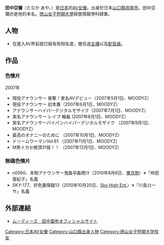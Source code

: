 {{AV女優|
|モデル名=田中 亜弥
|ふりがな=たなか あや
|画像ファイル=
|別名=仲田亜紀子、川島ローサ
|愛称=
|生年=1979
|生月=7
|生日=30
|出身地={{JPN}}・[[山口縣|山口縣]][[周南市|周南市]]
|血液型=A型<br/>O型
|時点=
|身長=153
|体重=
|バスト=81
|ウエスト=55
|ヒップ=82
|カップ=B
|股下=
|靴=
|身体備考=
|ジャンル=[[色情片|色情片]]
|AV出演期間=2007年 -
|活動備考=
|他の活動=
|その他=
}}
'''田中亞彌'''（たなか あや、{{bd|1979年|7月30日|}}）是[[日本|日本]]的[[AV女優|AV女優]]。出身於日本[[山口縣|山口縣]][[周南市|周南市]]。田中亞彌亦是他的本名。[[德山女子短期大学|徳山女子短期大學]]經營情報學科肄業。

==人物==
*在進入AV界前就已經有些知名度，擔任過[[新聞主播|主播]]以及[[配音員|配音員]]。

== 作品 ==
===色情片===
;2007年
*現役アナウンサー 衝撃！実名AVデビュー（2007年5月1日、MOODYZ）
*現役アナウンサー 初本番（2007年6月1日、MOODYZ）
*アナウンサーハイパーデジタルモザイク（2007年7月1日、MOODYZ）
*実名アナウンサー レイプ 輪姦 (2007年8月1日、MOODYZ）
*実名アナウンサーパイパンハイパーデジタルモザイク  （2007年9月1日、MOODYZ）
*最高のオナニーのために （2007年10月1日、MOODYZ）
*ドリームウーマンVol.61 （2007年11月1日、MOODYZ）
*M男イカセ絶頂31発！！ （2007年12月1日、MOODYZ）

===無碼色情片===
* n0560、本物アナウンサー鬼姦孕姦晒汁（2010年8月6日、[[東京熱|東京熱]]）※「仲田亜紀子」名義
* SKY-177、好色妻降臨13（2010年10月20日、[[Sky_High_Ent.|Sky High Ent.]]）※「川島ローサ」名義

==外部連結==
*[http://www.moodyz.com/actress/-/detail/=/id=500147/ ムーディーズ　田中亜弥オフィシャルサイト] {{Wayback|url=http://www.moodyz.com/actress/-/detail/=/id=500147/ |date=20150823014757 }}

{{DEFAULTSORT:Tanaka Aya}}
[[Category:日本AV女優|Category:日本AV女優]]
[[Category:山口縣出身人物|Category:山口縣出身人物]]
[[Category:德山女子短期大学校友|Category:德山女子短期大学校友]]


{{Pornstar-stub}}